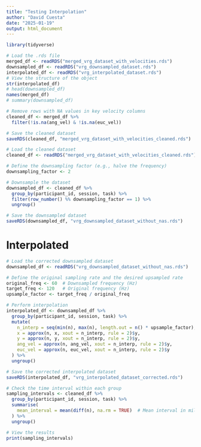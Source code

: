 ```yaml
---
title: "Testing Interpolation"
author: "David Cuesta"
date: "2025-01-19"
output: html_document
---
```


```r
library(tidyverse)
```

```r
# Load the .rds file
merged_df <- readRDS("merged_vrg_dataset_with_velocities.rds")
downsampled_df <- readRDS("vrg_downsampled_dataset.rds")
interpolated_df <- readRDS("vrg_interpolated_dataset.rds")
# View the structure of the object
str(interpolated_df)
# head(downsampled_df)
names(merged_df)
# summary(downsampled_df)
```
```r
# Remove rows with NA values in key velocity columns
cleaned_df <- merged_df %>%
  filter(!is.na(ang_vel) & !is.na(euc_vel))

# Save the cleaned dataset
saveRDS(cleaned_df, "merged_vrg_dataset_with_velocities_cleaned.rds")
```

```r
# Load the cleaned dataset
cleaned_df <- readRDS("merged_vrg_dataset_with_velocities_cleaned.rds")

# Define the downsampling factor (e.g., halve the frequency)
downsampling_factor <- 2

# Downsample the dataset
downsampled_df <- cleaned_df %>%
  group_by(participant_id, session, task) %>%
  filter(row_number() %% downsampling_factor == 1) %>%
  ungroup()

# Save the downsampled dataset
saveRDS(downsampled_df, "vrg_downsampled_dataset_without_nas.rds")

```

# Interpolated 
```r
# Load the corrected downsampled dataset
downsampled_df <- readRDS("vrg_downsampled_dataset_without_nas.rds")

# Define the original sampling rate and the desired upsampled rate
original_freq <- 60  # Downsampled frequency (Hz)
target_freq <- 120   # Original frequency (Hz)
upsample_factor <- target_freq / original_freq

# Perform interpolation
interpolated_df <- downsampled_df %>%
  group_by(participant_id, session, task) %>%
  mutate(
    n_interp = seq(min(n), max(n), length.out = n() * upsample_factor),
    x = approx(n, x, xout = n_interp, rule = 2)$y,
    y = approx(n, y, xout = n_interp, rule = 2)$y,
    ang_vel = approx(n, ang_vel, xout = n_interp, rule = 2)$y,
    euc_vel = approx(n, euc_vel, xout = n_interp, rule = 2)$y
  ) %>%
  ungroup()

# Save the corrected interpolated dataset
saveRDS(interpolated_df, "vrg_interpolated_dataset_corrected.rds")

```
```r
# Check the time interval within each group
sampling_intervals <- cleaned_df %>%
  group_by(participant_id, session, task) %>%
  summarise(
    mean_interval = mean(diff(n), na.rm = TRUE)  # Mean interval in milliseconds
  ) %>%
  ungroup()

# View the results
print(sampling_intervals)
```



